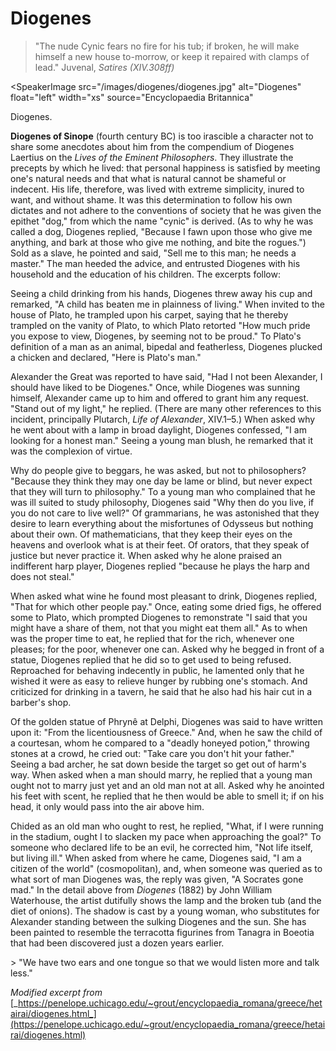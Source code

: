 <Speaker name="Diogenes" />

# Diogenes

> "The nude Cynic fears no fire for his tub; if broken, he will make himself a new house to-morrow, or keep it repaired with clamps of lead." Juvenal, _Satires (XIV.308ff)_

<SpeakerImage
  src="/images/diogenes/diogenes.jpg"
  alt="Diogenes"
  float="left"
  width="xs"
  source="Encyclopaedia Britannica"
>
  Diogenes.
</SpeakerImage>

**Diogenes of Sinope** (fourth century BC) is too irascible a character not to share some anecdotes about him from the compendium of Diogenes Laertius on the _Lives of the Eminent Philosophers_. They illustrate the precepts by which he lived: that personal happiness is satisfied by meeting one's natural needs and that what is natural cannot be shameful or indecent. His life, therefore, was lived with extreme simplicity, inured to want, and without shame. It was this determination to follow his own dictates and not adhere to the conventions of society that he was given the epithet "dog," from which the name "cynic" is derived. (As to why he was called a dog, Diogenes replied, "Because I fawn upon those who give me anything, and bark at those who give me nothing, and bite the rogues.") Sold as a slave, he pointed and said, "Sell me to this man; he needs a master." The man heeded the advice, and entrusted Diogenes with his household and the education of his children. The excerpts follow:

Seeing a child drinking from his hands, Diogenes threw away his cup and remarked, "A child has beaten me in plainness of living." When invited to the house of Plato, he trampled upon his carpet, saying that he thereby trampled on the vanity of Plato, to which Plato retorted "How much pride you expose to view, Diogenes, by seeming not to be proud." To Plato's definition of a man as an animal, bipedal and featherless, Diogenes plucked a chicken and declared, "Here is Plato's man."

Alexander the Great was reported to have said, "Had I not been Alexander, I should have liked to be Diogenes." Once, while Diogenes was sunning himself, Alexander came up to him and offered to grant him any request. "Stand out of my light," he replied. (There are many other references to this incident, principally Plutarch, _Life of Alexander_, XIV.1–5.) When asked why he went about with a lamp in broad daylight, Diogenes confessed, "I am looking for a honest man." Seeing a young man blush, he remarked that it was the complexion of virtue.

Why do people give to beggars, he was asked, but not to philosophers? "Because they think they may one day be lame or blind, but never expect that they will turn to philosophy." To a young man who complained that he was ill suited to study philosophy, Diogenes said "Why then do you live, if you do not care to live well?" Of grammarians, he was astonished that they desire to learn everything about the misfortunes of Odysseus but nothing about their own. Of mathematicians, that they keep their eyes on the heavens and overlook what is at their feet. Of orators, that they speak of justice but never practice it. When asked why he alone praised an indifferent harp player, Diogenes replied "because he plays the harp and does not steal."

When asked what wine he found most pleasant to drink, Diogenes replied, "That for which other people pay." Once, eating some dried figs, he offered some to Plato, which prompted Diogenes to remonstrate "I said that you might have a share of them, not that you might eat them all." As to when was the proper time to eat, he replied that for the rich, whenever one pleases; for the poor, whenever one can. Asked why he begged in front of a statue, Diogenes replied that he did so to get used to being refused. Reproached for behaving indecently in public, he lamented only that he wished it were as easy to relieve hunger by rubbing one's stomach. And criticized for drinking in a tavern, he said that he also had his hair cut in a barber's shop.

Of the golden statue of Phrynê at Delphi, Diogenes was said to have written upon it: "From the licentiousness of Greece." And, when he saw the child of a courtesan, whom he compared to a "deadly honeyed potion," throwing stones at a crowd, he cried out: "Take care you don't hit your father." Seeing a bad archer, he sat down beside the target so get out of harm's way. When asked when a man should marry, he replied that a young man ought not to marry just yet and an old man not at all. Asked why he anointed his feet with scent, he replied that he then would be able to smell it; if on his head, it only would pass into the air above him.

Chided as an old man who ought to rest, he replied, "What, if I were running in the stadium, ought I to slacken my pace when approaching the goal?" To someone who declared life to be an evil, he corrected him, "Not life itself, but living ill." When asked from where he came, Diogenes said, "I am a citizen of the world" (cosmopolitan), and, when someone was queried as to what sort of man Diogenes was, the reply was given, "A Socrates gone mad."
In the detail above from _Diogenes_ (1882) by John William Waterhouse, the artist dutifully shows the lamp and the broken tub (and the diet of onions). The shadow is cast by a young woman, who substitutes for Alexander standing between the sulking Diogenes and the sun. She has been painted to resemble the terracotta figurines from Tanagra in Boeotia that had been discovered just a dozen years earlier.

<Boxquote name="Diogenes">
  > "We have two ears and one tongue so that we would listen more and talk
  less."
</Boxquote>

_Modified excerpt from_ [_https://penelope.uchicago.edu/~grout/encyclopaedia_romana/greece/hetairai/diogenes.html_](https://penelope.uchicago.edu/~grout/encyclopaedia_romana/greece/hetairai/diogenes.html)

